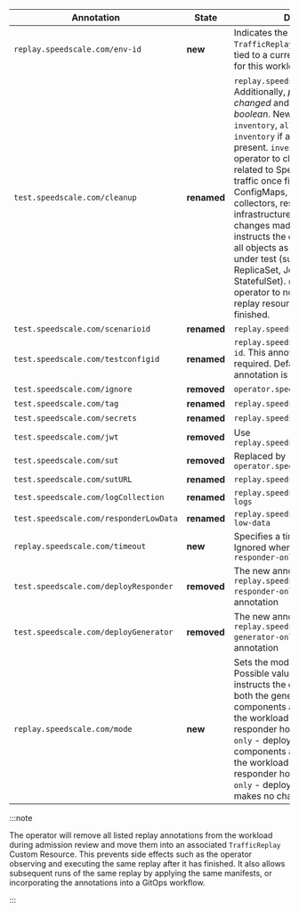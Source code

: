 | Annotation | State | Description | 
| ---------- | ----- | ----------- |
| `replay.speedscale.com/env-id` | **new** | Indicates the name of the `TrafficReplay` Custom Resource tied to a currently running replay for this workload. |
| `test.speedscale.com/cleanup`  | **renamed** |`replay.speedscale.com/cleanup`. Additionally, *possible values are changed* and this is *no longer boolean*. New values are: `inventory`, `all` or `none`. Defaults to `inventory` if annotation is not present. `inventory` instructs the operator to clean up all objects related to Speedscale's replay of traffic once finished (such as ConfigMaps, traffic generators, collectors, responders, and related infrastructure), as well as reverting changes made to the workload. `all` instructs the operator to clean up all objects as well as the workload under test (such as a Deployment, ReplicaSet, Job, DaemonSet, or StatefulSet). `none` instructs the operator to not do anything with replay resources once a replay is finished. |
| `test.speedscale.com/scenarioid` | **renamed**| `replay.speedscale.com/snapshot-id` |
| `test.speedscale.com/testconfigid` | **renamed** | `replay.speedscale.com/testconfig-id`. This annotation is no longer required. Defaults to `standard` if annotation is not present. |
| `test.speedscale.com/ignore` | **removed** | `operator.speedscale.com/ignore` |
| `test.speedscale.com/tag` | **renamed** | `replay.speedscale.com/build-tag` |
| `test.speedscale.com/secrets` | **renamed** |`replay.speedscale.com/secrets` |
| `test.speedscale.com/jwt` | **removed** | Use `replay.speedscale.com/secrets` |
| `test.speedscale.com/sut` | **removed** | Replaced by `operator.speedscale.com/sut` |
| `test.speedscale.com/sutURL` | **renamed** | `replay.speedscale.com/sut-url` |
| `test.speedscale.com/logCollection` | **renamed** | `replay.speedscale.com/collect-logs` |
| `test.speedscale.com/responderLowData` | **renamed** | `replay.speedscale.com/responder-low-data` |
| `replay.speedscale.com/timeout` | **new** | Specifies a timeout for a replay. Ignored when replay mode is `responder-only` |
| `test.speedscale.com/deployResponder` | **removed** | The new annotation `replay.speedscale.com/mode: responder-only` replaces this annotation |
| `test.speedscale.com/deployGenerator` | **removed** | The new annotation `replay.speedscale.com/mode: generator-only` replaces this annotation |
| `replay.speedscale.com/mode` | **new** | Sets the mode for replaying. Possible values: `full-replay` - instructs the operator to deploy both the generator and responder components and make changes to the workload (such as adding responder host aliases), `responder-only` - deploys on the responder components and makes changes to the workload (such as adding responder host aliases), `generator-only` - deploys on the generator, makes no changes to the workload |

:::note

The operator will remove all listed replay annotations from the workload during admission review and move them into an associated `TrafficReplay` Custom Resource.
This prevents side effects such as the operator observing and executing the same replay after it has finished.
It also allows subsequent runs of the same replay by applying the same manifests, or incorporating the annotations into a GitOps workflow.

:::
